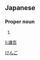 ==Japanese==
{{ja-kanjitab|謙|吾}}

===Proper noun===
{{ja-pos|proper|けんご}}

# {{given name|male|lang=ja}}

[[Category:Japanese male given names|けんご]]

[[li:謙吾]]